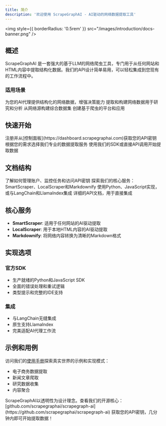 ```yaml
---
title: 简介
description: '欢迎使用 ScrapeGraphAI - AI驱动的网络数据提取工具'
---
```


<img
  style={{ borderRadius: '0.5rem' }}
  src="/images/introduction/docs-banner.png"
/>

## 概述

ScrapeGraphAI 是一套强大的基于LLM的网络爬虫工具，专门用于从任何网站和HTML内容中提取结构化数据。我们的API设计简单易用，可以轻松集成到您现有的工作流程中。

### 适用场景

<CardGroup cols={2}>
  <Card title="AI应用" icon="robot">
    为您的AI代理提供结构化的网络数据，增强决策能力
  </Card>
  <Card title="数据分析" icon="chart-mixed">
    提取和构建网络数据用于研究和分析
  </Card>
  <Card title="数据集创建" icon="database" >
    从网络源构建综合数据集
  </Card>
  <Card title="平台构建" icon="layer-group">
    创建基于爬虫的平台和应用
  </Card>
</CardGroup>

## 快速开始

<Steps>
  <Step title="获取API密钥">
    注册并从[控制面板](https://dashboard.scrapegraphai.com)获取您的API密钥
  </Step>
  <Step title="选择服务">
    根据您的需求选择我们专业的数据提取服务
  </Step>
  <Step title="开始提取">
    使用我们的SDK或直接API调用开始提取数据
  </Step>
</Steps>

## 文档结构

<CardGroup cols={2}>
  <Card title="控制面板" icon="gauge" href="/dashboard/overview">
    了解如何管理账户、监控任务和访问API密钥
  </Card>
  <Card title="服务" icon="gears" href="/services/smartscraper">
    探索我们的核心服务：SmartScraper、LocalScraper和Markdownify
  </Card>
  <Card title="SDK和集成" icon="code" href="/sdks/python">
    使用Python、JavaScript实现，或与LangChain和LlamaIndex集成
  </Card>
  <Card title="API参考" icon="book" href="/api-reference/introduction">
    详细的API文档，用于直接集成
  </Card>
</CardGroup>

## 核心服务

- **SmartScraper**: 适用于任何网站的AI驱动提取
- **LocalScraper**: 用于本地HTML内容的AI驱动提取
- **Markdownify**: 将网络内容转换为清晰的Markdown格式

## 实现选项

### 官方SDK
- 生产就绪的Python和JavaScript SDK
- 全面的错误处理和重试逻辑
- 类型提示和完整的IDE支持

### 集成
- 与LangChain无缝集成
- 原生支持LlamaIndex
- 完美适配AI代理工作流

## 示例和用例

访问我们的[使用手册](/cookbook/introduction)探索真实世界的示例和实现模式：
- 电子商务数据提取
- 新闻文章爬取
- 研究数据收集
- 内容聚合

<Accordion icon="github" title="开源">
  ScrapeGraphAI以透明性为设计理念。查看我们的开源核心：
  [github.com/scrapegraphai/scrapegraph-ai](https://github.com/scrapegraphai/scrapegraph-ai)
</Accordion>

<Card title="准备开始？" icon="rocket" href="/dashboard/overview">
  获取您的API密钥，几分钟内即可开始提取数据！
</Card> 